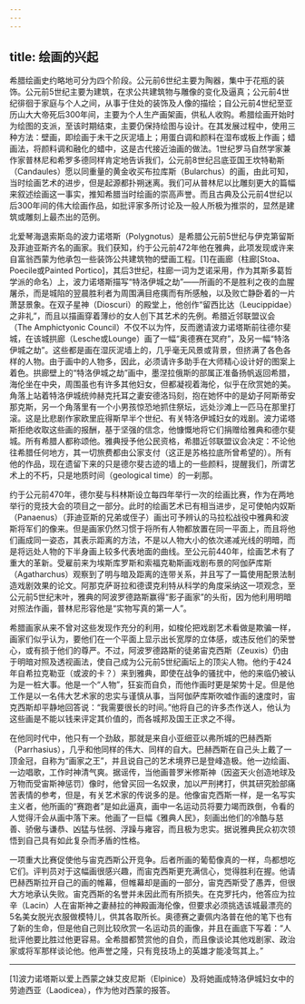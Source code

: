 ```yaml
---
---
---
```

title: 绘画的兴起
---




希腊绘画史约略地可分为四个阶段。公元前6世纪主要为陶器，集中于花瓶的装饰。公元前5世纪主要为建筑，在求公共建筑物与雕像的变化及逼真；公元前4世纪徘徊于家庭与个人之间，从事于住处的装饰及人像的描绘；自公元前4世纪至亚历山大大帝死后300年间，主要为个人生产画架画，供私人收购。希腊绘画开始时为绘图的支派，至该时期结束，主要仍保持绘图与设计。在其发展过程中，使用三种方法：壁画，即绘画于未干之灰泥墙上；用蛋白调和颜料在湿布或板上作画；蜡画法，将颜料调和融化的蜡中，这是古代接近油画的做法。1世纪罗马自然学家兼作家普林尼和希罗多德同样肯定地告诉我们，公元前8世纪吕底亚国王坎特勒斯（Candaules）愿以同重量的黄金收买布拉库斯（Bularchus）的画，由此可知，当时绘画艺术的进步，但是起源都扑朔迷离。我们可从普林尼以比雕刻更大的篇幅来叙述绘画这一事实，推知希腊当时绘画的崇高声誉。而且古典及公元前4世纪以后300年间的伟大绘画作品，如批评家多所讨论及一般人所极为推崇的，显然是建筑或雕刻上最杰出的范例。

北爱琴海退索斯岛的波力诺塔斯（Polygnotus）是希腊公元前5世纪与伊克第留斯及菲迪亚斯齐名的画家。我们获知，约于公元前472年他在雅典，此项发现或许来自富翁西蒙为他承包一些装饰公共建筑物的壁画工程。[1]在画廊（柱廊[Stoa、Poecile或Painted Portico]，其后3世纪，柱廊一词为芝诺采用，作为其斯多葛哲学派的命名）上，波力诺塔斯描写“特洛伊城之劫”——所画的不是胜利之夜的血腥屠杀，而是城陷的翌晨胜利者为周围满目疮痍而有所感触，以及败亡静卧着的一片萧瑟景象。在双子星神（Dioscuri）的殿堂上，他创作“留西比达（Leucippidae）之非礼”，而且以描画穿着薄纱的女人创下其艺术的先例。希腊近邻联盟议会（The Amphictyonic Council）不仅不以为忤，反而邀请波力诺塔斯前往德尔斐城，在该城拱廊（Lesche或Lounge）画了一幅“奥德赛在冥府”，及另一幅“特洛伊城之劫”。这些都是画在湿灰泥墙上的，几乎毫无风景或背景，但挤满了各色各样的人物。由于画中的人物多，因此，必须请许多助手在大师精心设计好的图案上着色。拱廊壁上的“特洛伊城之劫”画中，墨涅拉俄斯的部属正准备扬帆返回希腊，海伦坐在中央，周围虽也有许多其他妇女，但都凝视着海伦，似乎在欣赏她的美。角落上站着特洛伊城统帅赫克托耳之妻安德洛玛刻，抱在她怀中的是幼子阿斯蒂安那克斯，另一个角落里有一个小男孩惊恐地抓住祭坛，远处沙滩上一匹马在那里打滚。这是比悲剧作家欧里庇得斯早半个世纪、有关特洛伊城妇女的戏剧。波力诺塔斯拒绝收取这些画的报酬，基于坚强的信念，他慷慨地将它们捐赠给雅典和德尔斐城。所有希腊人都称颂他。雅典授予他公民资格，希腊近邻联盟议会决定：不论他往希腊任何地方，其一切旅费都由公家支付（这正是苏格拉底所曾希望的）。所有他的作品，现在遗留下来的只是德尔斐古迹的墙上的一些颜料，提醒我们，所谓艺术上的不朽，只是地质时间（geological time）的一刹那。

约于公元前470年，德尔斐与科林斯设立每四年举行一次的绘画比赛，作为在两地举行的竞技大会的项目之一部分。此时的绘画艺术已有相当进步，足可使帕内奴斯（Panaenus）（菲迪亚斯的兄弟或侄子）画出可予辨认的马拉松战役中雅典和波斯将军们的像来。但是画家仍然习惯于将所有人物都放置在同一平面上，而且将他们画成同一姿态，其表示距离的方法，不是以人物大小的依次递减光线的明暗，而是将远处人物的下半身画上较多代表地面的曲线。至公元前440年，绘画艺术有了重大的革新。受雇前来为埃斯库罗斯和索福克勒斯画戏剧布景的阿伽萨库斯（Agatharchus）观察到了明与暗及距离的连带关系，并且写了一篇使用配景法制造戏剧效果的论文。阿那克萨哥拉和德谟克利特从科学的角度采纳这一项观念，至公元前5世纪末叶，雅典的阿波罗德路斯赢得“影子画家”的头衔，因为他利用明暗对照法作画，普林尼形容他是“实物写真的第一人”。

希腊画家从来不曾对这些发现作充分的利用，如梭伦把戏剧艺术看做是欺骗一样，画家们似乎认为，要他们在一个平面上显示出长宽厚的立体感，或违反他们的荣誉心，或有损于他们的尊严。不过，阿波罗德路斯的徒弟宙克西斯（Zeuxis）仍由于明暗对照及透视画法，使自己成为公元前5世纪画坛上的顶尖人物。他约于424年自希拉克勒亚（或波的卡？）来到雅典，即使在战争的骚扰中，他的来临仍被认为是一桩大事。他是一个“人物”，狂妄而自负，而他作画时更是架势十足。但是他工作是以一名伟大艺术家的忠实与谨慎从事，当阿伽萨库斯吹嘘作画的速度时，宙克西斯却平静地回答说：“我需要很长的时间。”他将自己的许多杰作送人，他认为这些画是不能以钱来评定其价值的，而各城邦及国王正求之不得。

在他同时代中，他只有一个劲敌，那就是来自小亚细亚以弗所城的巴赫西斯（Parrhasius），几乎和他同样的伟大、同样的自大。巴赫西斯在自己头上戴了一顶金冠，自称为“画家之王”，并且说自己的艺术境界已是登峰造极。他一边绘画、一边唱歌，工作时神清气爽。据谣传，当他画普罗米修斯神（因盗天火创造地球及万物而受宙斯神惩罚）像时，他曾买回一名奴隶，加以严刑拷打，供其研究脸部痛苦表情的参考，但是，有关艺术家的传说多的是。他像宙克西斯一样，是一名写实主义者，他所画的“赛跑者”是如此逼真，画中一名运动员将要力竭而跌倒，令看的人觉得汗会从画中落下来。他画了一巨幅《雅典人民》，刻画出他们的冷酷与慈善、骄傲与谦恭、凶猛与怯弱、浮躁与雍容，而且极为忠实。据说雅典民众初次领悟到自己具有如此复杂而矛盾的性格。

一项重大比赛促使他与宙克西斯公开竞争。后者所画的葡萄像真的一样，鸟都想吃它们。评判员对于这幅画很感兴趣，而宙克西斯更充满信心，觉得胜利在握。他请巴赫西斯拉开自己的画的帷幕，但帷幕却是画的一部分，宙克西斯受了愚弄，但很大方地承认失败。宙克西斯的名誉并未因此而有所损失。在克罗托内，他答应为拉辛（Lacin）人在宙斯神之妻赫拉的神殿画海伦像，但要求必须挑选该城最漂亮的5名美女脱光衣服做模特儿，供其各取所长。奥德赛之妻佩内洛普在他的笔下也有了新的生命，但是他自己则比较欣赏一名运动员的画像，并且在画底下写着：“人批评他要比胜过他更容易。全希腊都赞赏他的自负，而且像谈论其他戏剧家、政治家或将军那样谈论他。他声誉之隆，只有竞技场上的英雄才能凌驾其上。”



* * *



[1]波力诺塔斯以爱上西蒙之妹艾皮尼斯（Elpinice）及将她画成特洛伊城妇女中的劳迪西亚（Laodicea），作为他对西蒙的报答。